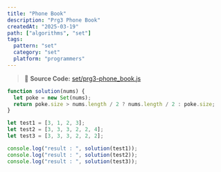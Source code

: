 ```yaml
---
title: "Phone Book"
description: "Prg3 Phone Book"
createdAt: "2025-03-19"
path: ["algorithms", "set"]
tags:
  pattern: "set"
  category: "set"
  platform: "programmers"
---
```


> 📌 **Source Code:** [set/prg3-phone_book.js](https://github.com/0teklee/pattern-recognition/tree/main/site/content/set/prg3-phone_book.js)

```js
function solution(nums) {
  let poke = new Set(nums);
  return poke.size > nums.length / 2 ? nums.length / 2 : poke.size;
}

let test1 = [3, 1, 2, 3];
let test2 = [3, 3, 3, 2, 2, 4];
let test3 = [3, 3, 3, 2, 2, 2];

console.log("result : ", solution(test1));
console.log("result : ", solution(test2));
console.log("result : ", solution(test3));
```
